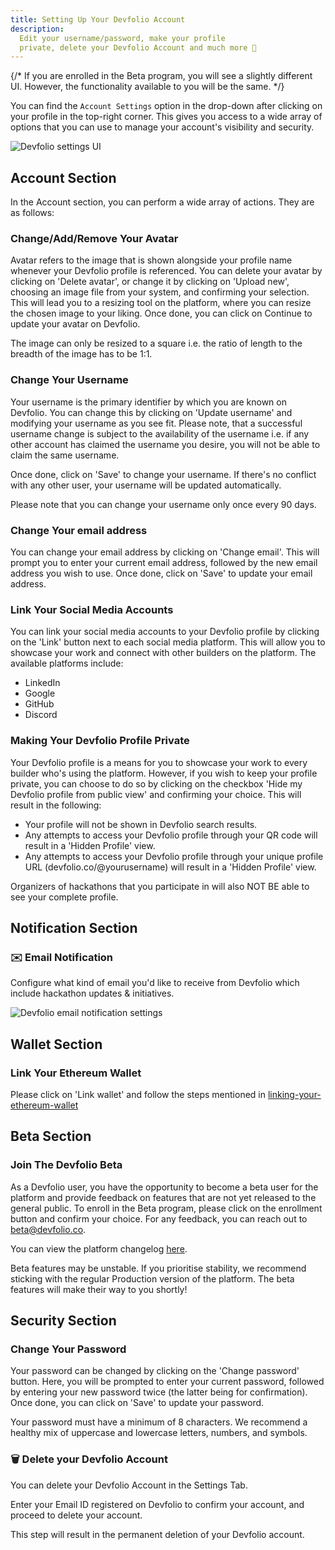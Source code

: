 ```yaml
---
title: Setting Up Your Devfolio Account
description:
  Edit your username/password, make your profile
  private, delete your Devfolio Account and much more 🔧
---
```


{/* <Callout type="info">
  If you are enrolled in the Beta program, you will see a slightly different UI. However, the functionality available to you will be the same.
</Callout> */}

You can find the `Account Settings` option in the drop-down after clicking on your profile in the top-right corner. This gives you access to a wide array of options that you can use to manage your account's visibility and security.

<img src="/assets/image (42).webp" alt="Devfolio settings UI" />

## Account Section

In the Account section, you can perform a wide array of actions. They are as follows:

### Change/Add/Remove Your Avatar

Avatar refers to the image that is shown alongside your profile name whenever your Devfolio profile is referenced. You can delete your avatar by clicking on 'Delete avatar', or change it by clicking on 'Upload new', choosing an image file from your system, and confirming your selection. This will lead you to a resizing tool on the platform, where you can resize the chosen image to your liking. Once done, you can click on Continue to update your avatar on Devfolio.

<Callout type="info">
  The image can only be resized to a square i.e. the ratio of length to the breadth of the image has to be 1:1.
</Callout>

### Change Your Username

Your username is the primary identifier by which you are known on Devfolio. You can change this by clicking on 'Update username' and modifying your username as you see fit. Please note, that a successful username change is subject to the availability of the username i.e. if any other account has claimed the username you desire, you will not be able to claim the same username.

Once done, click on 'Save' to change your username. If there's no conflict with any other user, your username will be updated automatically.

<Callout type="info">
  Please note that you can change your username only once every 90 days.
</Callout>

### Change Your email address

You can change your email address by clicking on 'Change email'. This will prompt you to enter your current email address, followed by the new email address you wish to use. Once done, click on 'Save' to update your email address.

### Link Your Social Media Accounts

You can link your social media accounts to your Devfolio profile by clicking on the 'Link' button next to each social media platform. This will allow you to showcase your work and connect with other builders on the platform. The available platforms include:
* LinkedIn
* Google
* GitHub
* Discord

### Making Your Devfolio Profile Private

Your Devfolio profile is a means for you to showcase your work to every builder who's using the platform. However, if you wish to keep your profile private, you can choose to do so by clicking on the checkbox 'Hide my Devfolio profile from public view' and confirming your choice. This will result in the following:

* Your profile will not be shown in Devfolio search results.
* Any attempts to access your Devfolio profile through your QR code will result in a 'Hidden Profile' view.
* Any attempts to access your Devfolio profile through your unique profile URL (devfolio.co/@yourusername) will result in a 'Hidden Profile' view.

<Callout type="info">
  Organizers of hackathons that you participate in will also NOT BE able to see your complete profile.
</Callout>

## Notification Section

### ✉️ Email Notification

Configure what kind of email you'd like to receive from Devfolio which include hackathon updates & initiatives.

<img src="/assets/image (43).webp" alt="Devfolio email notification settings" />

## Wallet Section

### Link Your Ethereum Wallet

Please click on 'Link wallet' and follow the steps mentioned in [linking-your-ethereum-wallet](/docs/guide/linking-your-ethereum-wallet)

## Beta Section

### Join The Devfolio Beta

As a Devfolio user, you have the opportunity to become a beta user for the platform and provide feedback on features that are not yet released to the general public. To enroll in the Beta program, please click on the enrollment button and confirm your choice. For any feedback, you can reach out to beta@devfolio.co.

You can view the platform changelog [here](https://devfolio.co/changelog).

<Callout type="info">
  Beta features may be unstable. If you prioritise stability, we recommend sticking with the regular Production version of the platform. The beta features will make their way to you shortly!
</Callout>

## Security Section

### Change Your Password

Your password can be changed by clicking on the 'Change password' button. Here, you will be prompted to enter your current password, followed by entering your new password twice (the latter being for confirmation). Once done, you can click on 'Save' to update your password.

<Callout type="info">
  Your password must have a minimum of 8 characters. We recommend a healthy mix of uppercase and lowercase letters, numbers, and symbols.
</Callout>

### 🗑️ Delete your Devfolio Account

You can delete your Devfolio Account in the Settings Tab.

Enter your Email ID registered on Devfolio to confirm your account, and proceed to delete your account.

<Callout type="warning" title="Beware!">
This step will result in the permanent deletion of your Devfolio account.
</Callout>





